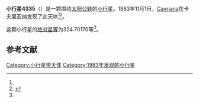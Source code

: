 {{Infobox planet
| bgcolour = #FFFFC0
| name = 4335 Verona
| symbol = 
| image = 
| caption = 
| discovery = yes
| discovery_ref = 
| discoverer = [[Cavriana|Cavriana]]
| discovery_site = [[卡夫里亚纳|卡夫里亚纳]] 
| discovered = 1983年11月1日
| designations = yes
| mp_name = 
| named_after = 
| alt_names = 1983 VC7/ 1927 SG / 1973 SB5 / 1978 ES1 / 1988 BZ2
| mp_category = [[主带小行星|主带小行星]]
| orbit_ref = <ref name="a">[http://ssd.jpl.nasa.gov/sbdb.cgi?sstr=4335 4335 Verona] {{Wayback|url=http://ssd.jpl.nasa.gov/sbdb.cgi?sstr=4335 |date=20201124004821 }}，小行星數據庫瀏覽器（JPL Small-Body Database Browser）－[[美国国家航空航天局|美国国家航空航天局]]喷气推进实验室</ref>
| epoch = 2456400.5 (2013年4月18日更新)
| aphelion = {{convert|2.6967105|AU|km|3|abbr=on|lk=out}}
| perihelion = {{convert|1.7265341|AU|km|3|abbr=on}}
| semimajor = {{convert|2.2116223|AU|km|3|abbr=on}}
| eccentricity = 0.2193359
| period = 1201.337088 [[日|日]]<br />3.29[[儒略年|儒略年]]
| avg_speed = 
| inclination = 3.10357
| asc_node = 37.71069
| mean_anomaly = 
| arg_peri = 324.70170
| satellites = 
| physical_characteristics = yes
| dimensions = 
| mass = 
| density = 
| surface_grav = 
| escape_velocity = 
| sidereal_day = 
| axial_tilt = 
| pole_ecliptic_lat = 
| pole_ecliptic_lon = 
| albedo = 
| temperatures= 
| temp_name1 = 
| mean_temp_1 = 
| max_temp_1 = 
| temp_name2 = 
| max_temp_2 = 
| spectral_type = 
| abs_magnitude = 324.70170
}}

'''小行星4335'''（{{lang-en|4335 Verona}}）是一颗围绕[[太阳|太阳]][[公转|公转]]的[[小行星|小行星]]。1983年11月1日，[[Cavriana|Cavriana]]在卡夫里亚纳发现了此天体<ref name="a" /><ref>{{cite news|title=小行星列表|url=http://cfa-www.harvard.edu/iau/lists/NumberedMPs.txt|accessdate=2013-07-08|newspaper=哈佛大学|archive-date=2008-05-17|archive-url=https://web.archive.org/web/20080517010638/http://cfa-www.harvard.edu/iau/lists/NumberedMPs.txt|dead-url=no}}</ref>。

这颗小行星的[[绝对星等|绝对星等]]为324.70170等<ref name="a" />。

==参考文献==
{{reflist}}
{{Minor Planet Number|[[小行星4334|小行星4334]]|[[小行星4336|小行星4336]]}}

{{小天体}}

[[Category:小行星带天体|Category:小行星带天体]]
[[Category:1983年发现的小行星|Category:1983年发现的小行星]]

{{asteroid-stub}}